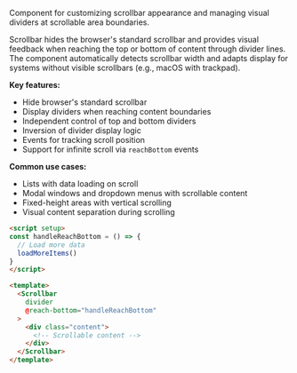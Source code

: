 Component for customizing scrollbar appearance and managing visual dividers at scrollable area boundaries.

Scrollbar hides the browser's standard scrollbar and provides visual feedback when reaching the top or bottom of content through divider lines. The component automatically detects scrollbar width and adapts display for systems without visible scrollbars (e.g., macOS with trackpad).

**Key features:**

- Hide browser's standard scrollbar
- Display dividers when reaching content boundaries
- Independent control of top and bottom dividers
- Inversion of divider display logic
- Events for tracking scroll position
- Support for infinite scroll via `reachBottom` events

**Common use cases:**

- Lists with data loading on scroll
- Modal windows and dropdown menus with scrollable content
- Fixed-height areas with vertical scrolling
- Visual content separation during scrolling

```html
<script setup>
const handleReachBottom = () => {
  // Load more data
  loadMoreItems()
}
</script>

<template>
  <Scrollbar
    divider
    @reach-bottom="handleReachBottom"
  >
    <div class="content">
      <!-- Scrollable content -->
    </div>
  </Scrollbar>
</template>
```

